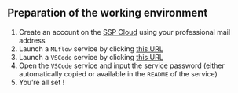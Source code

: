 :::{.callout-tip collapse="true" icon=false}
## Preparation of the working environment

:::{.incremental}
1. Create an account on the [SSP Cloud](https://datalab.sspcloud.fr/home) using your professional mail address
2. Launch a `MLflow` service by clicking [this URL](https://datalab.sspcloud.fr/launcher/automation/mlflow?autoLaunch=true)
3. Launch a `VSCode` service by clicking [this URL](https://datalab.sspcloud.fr/launcher/ide/vscode-python?autoLaunch=true&git.repository=«https%3A%2F%2Fgithub.com%2FInseeFrLab%2Fformation-mlops.git»&git.cache=«999999»&init.personalInit=«https%3A%2F%2Fraw.githubusercontent.com%2FInseeFrLab%2Fformation-mlops%2Fmain%2Fsetup.sh»)
4. Open the `VSCode` service and input the service password (either automatically copied or available in the `README` of the service)
5. You're all set !
:::

:::
